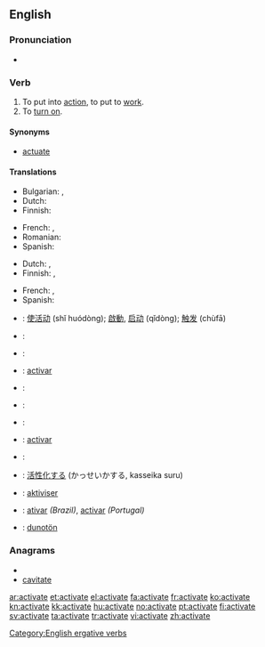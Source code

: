 ==English==

===Pronunciation===
* {{audio|en-us-activate.ogg|Audio (US)}}

===Verb===
{{en-verb|activat|ing}}

# To put into [[action]], to put to [[work]].
# To [[turn on]].

====Synonyms====
* [[actuate]]

====Translations====
{{trans-top|to put into action}}
* Bulgarian: {{t|bg|пускам}},  {{t|bg|активирам}}
* Dutch: {{t+|nl|activeren}}
* Finnish: {{t+|fi|aktivoida}}
{{trans-mid}}
* French: {{t+|fr|actionner}}, {{t+|fr|activer}}
* Romanian: {{t+|ro|activa}}
* Spanish: {{t+|es|activar}}
{{trans-bottom}}

{{trans-top|to turn on}}
* Dutch: {{t+|nl|aanzetten}}, {{t|nl|inschakelen}}
* Finnish: {{t+|fi|aktivoida}}, {{t+|fi|käynnistää}}
{{trans-mid}}
* French: {{t+|fr|actionner}}, {{t+|fr|allumer}}
* Spanish: {{t+|es|activar}}
{{trans-bottom}}

{{checktrans-top}}
* {{ttbc|Chinese}}: [[使活动]] (shǐ huódòng); [[啟動]], [[启动]] (qǐdòng); [[触发]] (chùfā)
* {{ttbc|Croatian}}: {{t-|hr|aktivirati|alt=aktivírati}}
* {{ttbc|Estonian}}: {{t|et|rakendama}}
* {{ttbc|Galician}}: [[activar]]
* {{ttbc|German}}: {{t+|de|aktivieren}}
* {{ttbc|Greek}}: {{t+|el|ενεργοποιώ|tr=energopoió}}
* {{ttbc|Indonesian}}: {{t+|id|aktif|alt=mengaktifkan|xs=Indonesian}}
{{checktrans-mid}}
* {{ttbc|Interlingua}}: [[activar]]
* {{ttbc|Italian}}: {{t-|it|attivare}}
* {{ttbc|Japanese}}: [[活性化]]する (かっせいかする, kasseika suru)
* {{ttbc|Norwegian}}: [[aktiviser]]
* {{ttbc|Portuguese}}: [[ativar]] ''(Brazil)'', [[activar]] ''(Portugal)''
* {{ttbc|Volapük}}: [[dunotön]]
{{checktrans-bottom}}


===Anagrams===
* {{alphagram|aaceittv}}
* [[cavitate#English|cavitate]]


[[Category:English ergative verbs]]

[[ar:activate]]
[[et:activate]]
[[el:activate]]
[[fa:activate]]
[[fr:activate]]
[[ko:activate]]
[[kn:activate]]
[[kk:activate]]
[[hu:activate]]
[[no:activate]]
[[pt:activate]]
[[fi:activate]]
[[sv:activate]]
[[ta:activate]]
[[tr:activate]]
[[vi:activate]]
[[zh:activate]]
